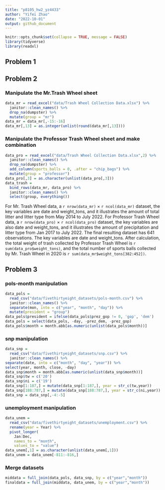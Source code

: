 ```yaml
---
title: "p8105_hw2_yz4433"
author: "Yifei Zhao"
date: "2022-10-01"
output: github_document
---
```


```r
knitr::opts_chunk$set(collapse = TRUE, message = FALSE)
library(tidyverse)
library(readxl)
```

## Problem 1

## Problem 2
### Manipulate the Mr.Trash Wheel sheet
```r
data_mr = read_excel("data/Trash Wheel Collection Data.xlsx") %>% 
  janitor::clean_names() %>% 
  drop_na(dumpster) %>% 
  mutate(group = "mr")
data_mr = data_mr[,-15:-16]
data_mr[,13] = as.integer(unlist(round(data_mr[,13])))
```

### Manipulate the Professor Trash Wheel sheet and make combination
```r
data_pro = read_excel("data/Trash Wheel Collection Data.xlsx",2) %>% 
  janitor::clean_names() %>% 
  drop_na(dumpster) %>% 
  add_column(sports_balls = 0, .after = "chip_bags") %>% 
  mutate(group = "professor")
data_pro[,3] = as.character(unlist(data_pro[,3]))
data_trash =
  bind_rows(data_mr, data_pro) %>%
  janitor::clean_names() %>%
  select(group, everything())
```
For Mr. Trash Wheel data, a `r nrow(data_mr)` $\times$ `r ncol(data_mr)` dataset, the key variables are date and weight_tons, and it illustrates the amount of total litter and litter type from May 2014 to July 2022. For Professor Trash Wheel data, a `r nrow(data_pro)` $\times$ `r ncol(data_pro)` dataset, the key variables are also date and weight_tons, and it illustrates the amount of  precipitation and litter type from Jan 2017 to July 2022. The final resulting dataset has 641 observations. The key variables are date and weight_tons. After calculation, the total weight of trash collected by Professor Trash Wheel is `r sum(data_pro$weight_tons)`, and the total number of sports balls collected by Mr. Trash Wheel in 2020 is `r sum(data_mr$weight_tons[382:452])`.

## Problem 3
### pols-month manipulation
```r
data_pols = 
  read_csv("data/fivethirtyeight_datasets/pols-month.csv") %>%
  janitor::clean_names() %>% 
  separate(mon, into = c("year", "month", "day")) %>%
  mutate(president = "group")
data_pols$president = ifelse(data_pols$prez_gop != 0, 'gop', 'dem') 
data_pols = select(data_pols, -day, -prez_dem, -prez_gop)
data_pols$month = month.abb[as.numeric(unlist(data_pols$month))]
```

### snp manipulation
```r
data_snp = 
  read_csv("data/fivethirtyeight_datasets/snp.csv") %>% 
  janitor::clean_names() %>% 
separate(date, into = c("month", "day", "year")) %>%
select(year, month, close, -day)
data_snp$month = month.abb[as.numeric(unlist(data_snp$month))]
data_snp$tw = c('20')
data_snp$ni = c('19')
data_snp[1:187,] = mutate(data_snp[1:187,], year = str_c(tw,year))
data_snp[188:787,] = mutate(data_snp[188:787,], year = str_c(ni,year))
data_snp = data_snp[,-4:-5]
```

### unemployment manipulation
```r
data_unem = 
  read_csv("data/fivethirtyeight_datasets/unemployment.csv") %>%
  rename(year = Year) %>% 
  pivot_longer(
    Jan:Dec,
    names_to = "month", 
    values_to = "value")
data_unem[,1] = as.character(unlist(data_unem[,1]))
data_unem = data_unem[-811:-816,]
```

### Merge datasets
```r
middata = full_join(data_pols, data_snp, by = c("year","month"))
finaldata = full_join(middata, data_unem, by = c("year","month"))
```